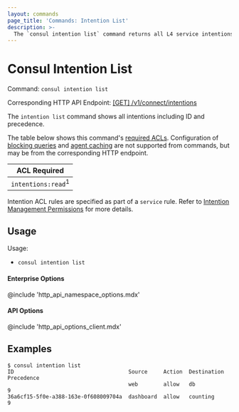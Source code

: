 ```yaml
---
layout: commands
page_title: 'Commands: Intention List'
description: >-
  The `consul intention list` command returns all L4 service intentions, including a unique ID and intention precendence. It was deprecated in Consul v1.9.0; use `consul config` instead.
---
```


# Consul Intention List

Command: `consul intention list`

Corresponding HTTP API Endpoint: [\[GET\] /v1/connect/intentions](/consul/api-docs/connect/intentions#list-intentions)

The `intention list` command shows all intentions including ID and precedence.

The table below shows this command's [required ACLs](/consul/api-docs/api-structure#authentication). Configuration of
[blocking queries](/consul/api-docs/features/blocking) and [agent caching](/consul/api-docs/features/caching)
are not supported from commands, but may be from the corresponding HTTP endpoint.

| ACL Required                  |
| ----------------------------- |
| `intentions:read`<sup>1</sup> |

Intention ACL rules are specified as part of a `service` rule. Refer to [Intention Management Permissions](/consul/docs/connect/intentions#intention-management-permissions) for more details.

## Usage

Usage:

- `consul intention list`

#### Enterprise Options

@include 'http_api_namespace_options.mdx'

#### API Options

@include 'http_api_options_client.mdx'

## Examples

```shell-session
$ consul intention list
ID                                    Source     Action  Destination  Precedence
                                      web        allow   db           9
36a6cf15-5f0e-a388-163e-0f608009704a  dashboard  allow   counting     9
```
